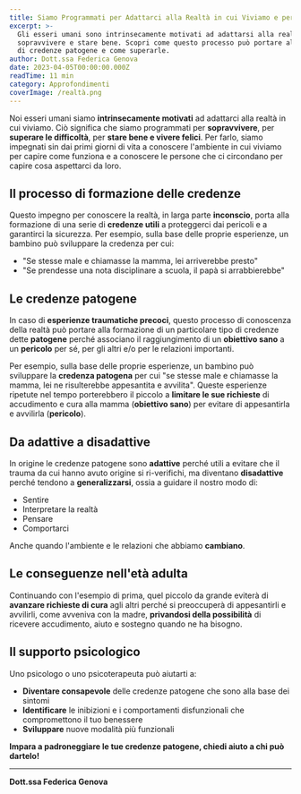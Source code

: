 ```yaml
---
title: Siamo Programmati per Adattarci alla Realtà in cui Viviamo e per Stare Bene
excerpt: >-
  Gli esseri umani sono intrinsecamente motivati ad adattarsi alla realtà per 
  sopravvivere e stare bene. Scopri come questo processo può portare alla formazione 
  di credenze patogene e come superarle.
author: Dott.ssa Federica Genova
date: 2023-04-05T00:00:00.000Z
readTime: 11 min
category: Approfondimenti
coverImage: /realtà.png
---
```


Noi esseri umani siamo **intrinsecamente motivati** ad adattarci alla realtà in cui viviamo. Ciò significa che siamo programmati per **sopravvivere**, per **superare le difficoltà**, per **stare bene e vivere felici**. Per farlo, siamo impegnati sin dai primi giorni di vita a conoscere l'ambiente in cui viviamo per capire come funziona e a conoscere le persone che ci circondano per capire cosa aspettarci da loro.

## Il processo di formazione delle credenze

Questo impegno per conoscere la realtà, in larga parte **inconscio**, porta alla formazione di una serie di **credenze utili** a proteggerci dai pericoli e a garantirci la sicurezza. Per esempio, sulla base delle proprie esperienze, un bambino può sviluppare la credenza per cui:

- "Se stesse male e chiamasse la mamma, lei arriverebbe presto"
- "Se prendesse una nota disciplinare a scuola, il papà si arrabbierebbe"

## Le credenze patogene

In caso di **esperienze traumatiche precoci**, questo processo di conoscenza della realtà può portare alla formazione di un particolare tipo di credenze dette **patogene** perché associano il raggiungimento di un **obiettivo sano** a un **pericolo** per sé, per gli altri e/o per le relazioni importanti.

Per esempio, sulla base delle proprie esperienze, un bambino può sviluppare la **credenza patogena** per cui "se stesse male e chiamasse la mamma, lei ne risulterebbe appesantita e avvilita". Queste esperienze ripetute nel tempo porterebbero il piccolo a **limitare le sue richieste** di accudimento e cura alla mamma (**obiettivo sano**) per evitare di appesantirla e avvilirla (**pericolo**).

## Da adattive a disadattive

In origine le credenze patogene sono **adattive** perché utili a evitare che il trauma da cui hanno avuto origine si ri-verifichi, ma diventano **disadattive** perché tendono a **generalizzarsi**, ossia a guidare il nostro modo di:

- Sentire
- Interpretare la realtà
- Pensare
- Comportarci

Anche quando l'ambiente e le relazioni che abbiamo **cambiano**.

## Le conseguenze nell'età adulta

Continuando con l'esempio di prima, quel piccolo da grande eviterà di **avanzare richieste di cura** agli altri perché si preoccuperà di appesantirli e avvilirli, come avveniva con la madre, **privandosi della possibilità** di ricevere accudimento, aiuto e sostegno quando ne ha bisogno.

## Il supporto psicologico

Uno psicologo o uno psicoterapeuta può aiutarti a:

- **Diventare consapevole** delle credenze patogene che sono alla base dei sintomi
- **Identificare** le inibizioni e i comportamenti disfunzionali che compromettono il tuo benessere
- **Sviluppare** nuove modalità più funzionali

**Impara a padroneggiare le tue credenze patogene, chiedi aiuto a chi può dartelo!**

---

**Dott.ssa Federica Genova**